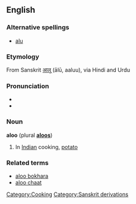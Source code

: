 ==English==
===Alternative spellings===
* [[alu]]

===Etymology===
From Sanskrit [[आलू]] (ālū, aaluu), via Hindi and Urdu

===Pronunciation===
*{{IPA|/æˈluː/ (plural /æˈluːz/)}}
*{{SAMPA|/{"lu:/</tt> (plural <tt>/{"lu:z/</tt>)<tt>}}

===Noun===
'''aloo''' (plural '''[[aloos]]''')
#In [[Indian]] cooking, [[potato]]

===Related terms===
* [[aloo bokhara]]
* [[aloo chaat]]

[[Category:Cooking]]
[[Category:Sanskrit derivations]]